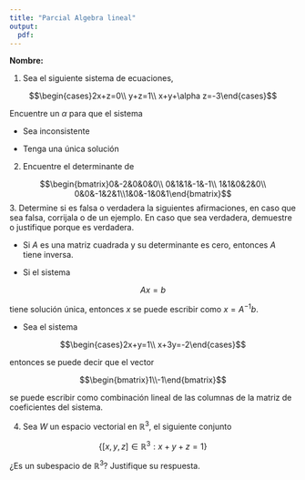 ```yaml
---
title: "Parcial Algebra lineal"
output:
  pdf:
---
```


**Nombre:**


1. Sea el siguiente sistema de ecuaciones,

$$\begin{cases}2x+z=0\\
y+z=1\\
x+y+\alpha z=-3\end{cases}$$


Encuentre un $\alpha$ para que el sistema 

+ Sea inconsistente

+ Tenga una única solución
2. Encuentre el determinante de 

$$\begin{bmatrix}0&-2&0&0&0\\
0&1&1&-1&-1\\
1&1&0&2&0\\ 0&0&-1&2&1\\1&0&-1&0&1\end{bmatrix}$$
3. Determine si es falsa o verdadera la siguientes afirmaciones, en caso que sea falsa, corrijala o de un ejemplo. En caso que sea verdadera, demuestre o justifique porque es verdadera.


- Si $A$ es una matriz cuadrada y su determinante es cero, entonces $A$ tiene inversa.

- Si el sistema 

$$Ax=b$$

tiene solución única, entonces $x$ se puede escribir como $x=A^{-1}b$.

- Sea el sistema 

$$\begin{cases}2x+y=1\\
x+3y=-2\end{cases}$$

entonces se puede decir que el vector 

$$\begin{bmatrix}1\\-1\end{bmatrix}$$ 

se puede escribir como combinación lineal de las columnas de la matriz de coeficientes del sistema.


4. Sea $W$ un espacio vectorial en $\mathbb{R}^3$, el siguiente conjunto

$$\{ [x,y,z]\in\mathbb{R}^3: x+y+z=1\}$$

¿Es un subespacio de $\mathbb{R}^3$? Justifique su respuesta.